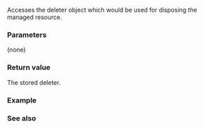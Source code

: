 {{cpp/experimental/unique_resource/title|get_deleter}}
{{cpp/experimental/unique_resource/navbar}}

{{ddcl | since=libfund_ts_3 |
const D&amp; get_deleter() const noexcept;
}}

Accesses the deleter object which would be used for disposing the managed resource.

===Parameters===
(none)

===Return value===
The stored deleter.

===Example===
{{example}}

===See also===
{{dsc begin}}
{{dsc inc | cpp/memory/unique_ptr/dsc get_deleter}}
{{dsc end}}

{{langlinks|ja|zh}}